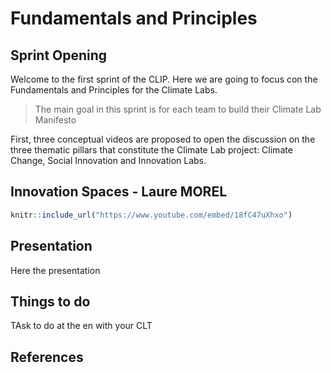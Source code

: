 # Fundamentals and Principles {#intro}

## Sprint Opening

Welcome to the first sprint of the CLIP. Here we are going to focus con the Fundamentals and Principles for the Climate Labs.

> The main goal in this sprint is for each team to build their Climate Lab Manifesto

First, three conceptual videos are proposed to open the discussion on the three thematic pillars that constitute the Climate Lab project: Climate Change, Social Innovation and Innovation Labs.

## Innovation Spaces - Laure MOREL

```r
knitr::include_url("https://www.youtube.com/embed/18fC47uXhxo")
```

## Presentation

Here the presentation

## Things to do

TAsk to do at the en with your CLT

## References
